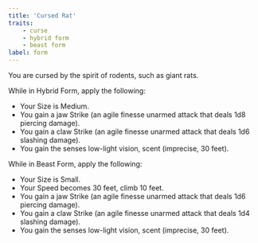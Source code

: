 ```yaml
---
title: 'Cursed Rat'
traits:
    - curse
    - hybrid form
    - beast form
label: form
---
```


You are cursed by the spirit of rodents, such as giant rats.

While in Hybrid Form, apply the following:

-   Your Size is Medium.
-   You gain a jaw Strike (an agile finesse unarmed attack that deals 1d8 piercing damage).
-   You gain a claw Strike (an agile finesse unarmed attack that deals 1d6 slashing damage).
-   You gain the senses low-light vision, scent (imprecise, 30 feet).

While in Beast Form, apply the following:

-   Your Size is Small.
-   Your Speed becomes 30 feet, climb 10 feet.
-   You gain a jaw Strike (an agile finesse unarmed attack that deals 1d6 piercing damage).
-   You gain a claw Strike (an agile finesse unarmed attack that deals 1d4 slashing damage).
-   You gain the senses low-light vision, scent (imprecise, 30 feet).
